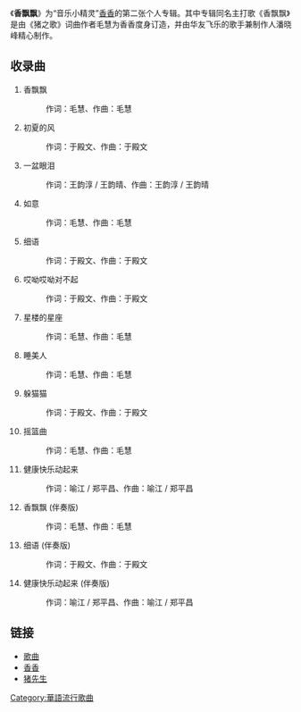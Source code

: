 {{Otheruses|subject=一张音乐专辑|other=同名的奶茶饮品|香飘飘奶茶}}
{{Infobox Album
| Name = 香飘飘
| Original_name = 
| Type = 录音室专辑
| Longtype =
| Artist = [[香香_(歌手)|香香]]
| Cover = 
| Released = 2006年6月14日
| Recorded = 
| Genre = [[华语流行音樂|华语流行音樂]]
| Length = 
| Label = 飞乐唱片
| Producer = 
| Certification  = 
| Chart position = 
| Reviews = 
| Last album = [[猪之歌|猪之歌]]<br>（2005年1月25日）
| This album = '''香飘飘'''<br>（2006年6月14日）
| Next album = [[万人迷_(EP)|万人迷]]<br>（2009年4月28日）
}}

《'''香飘飘'''》为“音乐小精灵”[[香香_(歌手)|香香]]的第二张个人专辑。其中专辑同名主打歌《香飘飘》是由《猪之歌》词曲作者毛慧为香香度身订造，并由华友飞乐的歌手兼制作人潘晓峰精心制作。

== 收录曲 == 
# 香飘飘 
#:作词：毛慧、作曲：毛慧
# 初夏的风
#:作词：于殿文、作曲：于殿文
# 一盆眼泪 
#:作词：王韵淳 / 王韵晴、作曲：王韵淳 / 王韵晴
# 如意 
#:作词：毛慧、作曲：毛慧
# 细语 
#:作词：于殿文、作曲：于殿文
# 哎呦哎呦对不起
#:作词：于殿文、作曲：于殿文
# 星楼的星座
#:作词：毛慧、作曲：毛慧
# 睡美人
#:作词：毛慧、作曲：毛慧
# 躲猫猫 
#:作词：于殿文、作曲：于殿文
# 摇篮曲
#:作词：毛慧、作曲：毛慧
# 健康快乐动起来 
#:作词：喻江 / 郑平昌、作曲：喻江 / 郑平昌
# 香飘飘 (伴奏版) 
#:作词：毛慧、作曲：毛慧
# 细语 (伴奏版)
#:作词：于殿文、作曲：于殿文
# 健康快乐动起来 (伴奏版) 
#:作词：喻江 / 郑平昌、作曲：喻江 / 郑平昌

== 链接 ==
*[[歌曲|歌曲]]
*[[香香_(歌手)|香香]]
*[[猪先生|猪先生]]
[[Category:華語流行歌曲|Category:華語流行歌曲]]